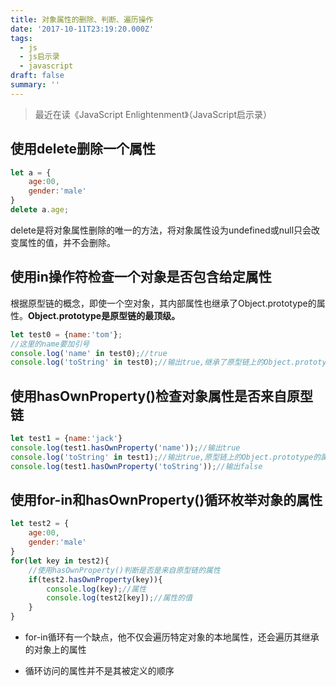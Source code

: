 ```yaml
---
title: 对象属性的删除、判断、遍历操作
date: '2017-10-11T23:19:20.000Z'
tags:
  - js
  - js启示录
  - javascript
draft: false
summary: ''
---
```


> 最近在读《JavaScript Enlightenment》（JavaScript启示录）



## 使用delete删除一个属性

```javascript
let a = {
    age:00,
    gender:'male'
}
delete a.age;
```

delete是将对象属性删除的唯一的方法，将对象属性设为undefined或null只会改变属性的值，并不会删除。

## 使用in操作符检查一个对象是否包含给定属性

根据原型链的概念，即使一个空对象，其内部属性也继承了Object.prototype的属性。**Object.prototype是原型链的最顶级。**

```javascript
let test0 = {name:'tom'};
//这里的name要加引号
console.log('name' in test0);//true
console.log('toString' in test0);//输出true,继承了原型链上的Object.prototype的属性
```

## 使用hasOwnProperty()检查对象属性是否来自原型链

```javascript
let test1 = {name:'jack'}
console.log(test1.hasOwnProperty('name'));//输出true
console.log('toString' in test1);//输出true,原型链上的Object.prototype的属性
console.log(test1.hasOwnProperty('toString'));//输出false
```

## 使用for-in和hasOwnProperty()循环枚举对象的属性

```javascript
let test2 = {
    age:00,
    gender:'male'
}
for(let key in test2){
    //使用hasOwnProperty()判断是否是来自原型链的属性
    if(test2.hasOwnProperty(key)){
        console.log(key);//属性
        console.log(test2[key]);//属性的值
    }
}
```

- for-in循环有一个缺点，他不仅会遍历特定对象的本地属性，还会遍历其继承的对象上的属性

- 循环访问的属性并不是其被定义的顺序
